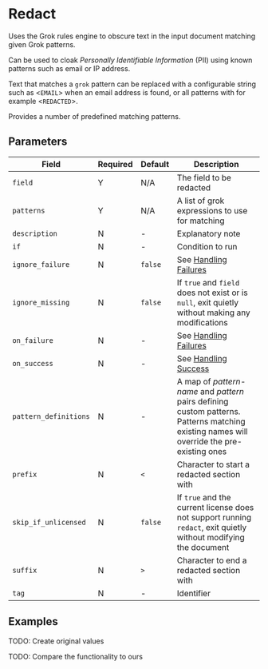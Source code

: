 
# Redact

<Synopsis>
Uses the Grok rules engine to obscure text in the input document matching given Grok patterns.
</Synopsis>

Can be used to cloak _Personally Identifiable Information_ (PII) using known patterns such as email or IP address.

Text that matches a `grok` pattern can be replaced with a configurable string such as &lt;`EMAIL`&gt; when an email address is found, or all patterns with for example &lt;`REDACTED`&gt;.

Provides a number of predefined matching patterns.

## Parameters

|Field|Required|Default|Description|
|---|---|---|---|
|`field`|Y|N/A|The field to be redacted|
|`patterns`|Y|N/A|A list of grok expressions to use for matching|
|`description`|N|-|Explanatory note|
|`if`|N|-|Condition to run|
|`ignore_failure`|N|`false`|See [Handling Failures](../handling-failures.mdx)|
|`ignore_missing`|N|`false`|If `true` and `field` does not exist or is `null`, exit quietly without making any modifications|
|`on_failure`|N|-|See [Handling Failures](../handling-failures.mdx)|
|`on_success`|N|-|See [Handling Success](../handling-success.mdx)|
|`pattern_definitions`|N|-|A map of _pattern-name_ and _pattern_ pairs defining custom patterns. Patterns matching existing names will override the pre-existing ones|
|`prefix`|N|`<`|Character to start a redacted section with|
|`skip_if_unlicensed`|N|`false`|If `true` and the current license does not support running `redact`, exit quietly without modifying the document|
|`suffix`|N|`>`|Character to end a redacted section with|
|`tag`|N|-|Identifier|

## Examples

TODO: Create original values

TODO: Compare the functionality to ours
